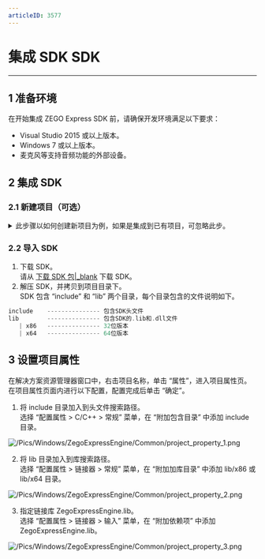 ```yaml
---
articleID: 3577
---
```

# 集成 SDK SDK

- - -


## 1 准备环境
在开始集成 ZEGO Express SDK 前，请确保开发环境满足以下要求：
- Visual Studio 2015 或以上版本。
- Windows 7 或以上版本。
- 麦克风等支持音频功能的外部设备。

## 2 集成 SDK  
### 2.1 新建项目（可选）

<details class="zg-primary"> 
    <summary>此步骤以如何创建新项目为例，如果是集成到已有项目，可忽略此步。 </summary>  
 
1. 打开 Microsoft Visual Studio，选择 “文件 > 新建> 项目” 菜单。 

![/Pics/Windows/ZegoExpressEngine/Common/add_project_1.png](http://doc.oa.zego.im/dev/Pics/Windows/ZegoExpressEngine/Common/add_project_1.png) 
 
2. 在新建项目窗口，选择项目类型为 “MFC 应用程序”，输入项目名称，选择项目存储路径，并单击 “确认”。 
 
![/Pics/Windows/ZegoExpressEngine/Common/add_project_2.png](http://doc.oa.zego.im/dev/Pics/Windows/ZegoExpressEngine/Common/add_project_2.png)

3. 进入 MFC 应用程序窗口，选择 “应用程序类型” 为 “基于对话框”，并单击 “完成”。
  
![/Pics/Windows/ZegoExpressEngine/Common/add_project_3.png](http://doc.oa.zego.im/dev/Pics/Windows/ZegoExpressEngine/Common/add_project_3.png)
</details>  

### 2.2 导入 SDK
1. 下载 SDK。  
    请从 [下载 SDK 包|_blank](#3566) 下载 SDK。  
2. 解压 SDK，并拷贝到项目目录下。    
   SDK 包含 “include” 和 “lib” 两个目录，每个目录包含的文件说明如下。
```c++
include    --------------- 包含SDK头文件
lib        --------------- 包含SDK的.lib和.dll文件
   | x86   --------------- 32位版本
   | x64   --------------- 64位版本
```  

## 3 设置项目属性
在解决方案资源管理器窗口中，右击项目名称，单击 “属性”，进入项目属性页。在项目属性页面内进行以下配置，配置完成后单击 “确定”。

1. 将 include 目录加入到头文件搜索路径。    
选择 “配置属性 > C/C++ > 常规” 菜单，在 “附加包含目录” 中添加 include 目录。 
 
![/Pics/Windows/ZegoExpressEngine/Common/project_property_1.png](http://doc.oa.zego.im/dev/Pics/Windows/ZegoExpressEngine/Common/project_property_1.png)

2. 将 lib 目录加入到库搜索路径。  
选择 “配置属性 > 链接器 > 常规” 菜单，在 “附加加库目录” 中添加 lib/x86 或 lib/x64 目录。
  
![/Pics/Windows/ZegoExpressEngine/Common/project_property_2.png](http://doc.oa.zego.im/dev/Pics/Windows/ZegoExpressEngine/Common/project_property_2.png)

3. 指定链接库 ZegoExpressEngine.lib。   
选择 “配置属性 > 链接器 > 输入” 菜单，在 “附加依赖项” 中添加 ZegoExpressEngine.lib。
  
![/Pics/Windows/ZegoExpressEngine/Common/project_property_3.png](http://doc.oa.zego.im/dev/Pics/Windows/ZegoExpressEngine/Common/project_property_3.png)
